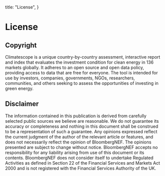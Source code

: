   title: "License",
}


# License

## Copyright

Climatescope is a unique country-by-country assessment, interactive report and index that evaluates the investment condition for clean energy in 136 markets globally. It adheres to an open source and open data policy, providing access to data that are free for everyone. The tool is intended for use by investors, companies, governments, NGOs, researchers, communities, and others seeking to assess the opportunities of investing in green energy.

## Disclaimer

The information contained in this publication is derived from carefully selected public sources we believe are reasonable. We do not guarantee its accuracy or completeness and nothing in this document shall be construed to be a representation of such a guarantee. Any opinions expressed reflect the current judgment of the author of the relevant article or features, and does not necessarily reflect the opinion of BloombergNEF. The opinions presented are subject to change without notice. BloombergNEF accepts no responsibility for any liability arising from use of this document or its contents. BloombergNEF does not consider itself to undertake Regulated Activities as defined in Section 22 of the Financial Services and Markets Act 2000 and is not registered with the Financial Services Authority of the UK.
